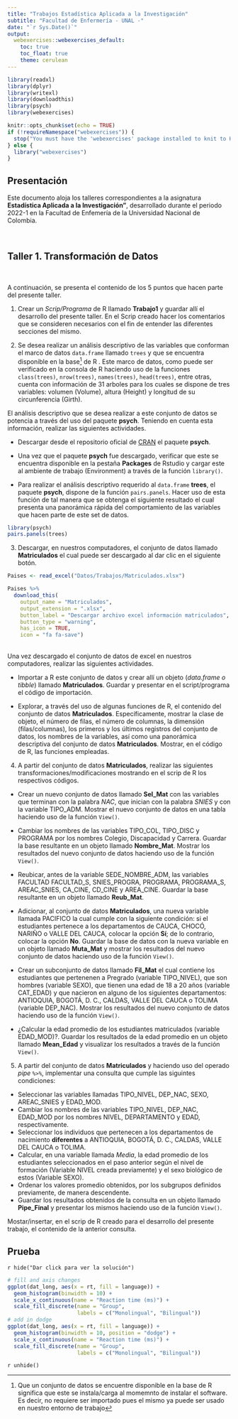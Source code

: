 ```yaml
---
title: "Trabajos Estadística Aplicada a la Investigación"
subtitle: "Facultad de Enfermería - UNAL -"
date: "`r Sys.Date()`"
output: 
  webexercises::webexercises_default:
    toc: true
    toc_float: true
    theme: cerulean
---
```


```r

library(readxl)
library(dplyr)
library(writexl)
library(downloadthis)
library(psych)
library(webexercises)
```

```r
knitr::opts_chunk$set(echo = TRUE)
if (!requireNamespace("webexercises")) {
  stop("You must have the 'webexercises' package installed to knit to HTML.\n   install.packages(\"webexercises\")")
} else {
  library("webexercises")
}
```

## Presentación

Este documento aloja los talleres correspondientes a la asignatura **Estadística Aplicada a la Investigación"**, desarrollado durante el periodo 2022-1 en la Facultad de Enfemería de la Universidad Nacional de Colombia.

<br>

## Taller 1. Transformación de Datos

<br>

A continuación, se presenta el contenido de los 5 puntos que hacen parte del presente taller.


1. Crear un *Scrip/Programa* de R llamado **Trabajo1** y guardar allí el desarrollo del presente taller. En el Scrip creado hacer los comentarios que se consideren necesarios con el fin de entender las diferentes secciones del mismo.


2. Se desea realizar un análisis descriptivo de las variables que conforman el marco de datos `data.frame` llamado `trees` y que se encuentra disponible en la base^[Que un conjunto de datos se encuentre disponible en la base de R significa que este se instala/carga al momemnto de instalar el software. Es decir, no requiere ser importado pues el mismo ya puede ser usado en nuestro entorno de trabajo] de R . Este marco de datos, como puede ser verificado en la consola de R haciendo uso de la funciones `class(trees)`, `nrow(trees)`, `names(trees)`, `head(trees)`, entre otras, cuenta con información de 31 arboles para los cuales se dispone de tres variables: volumen (Volume), altura (Height) y longitud de su circunferencia (Girth). 

El análisis descriptivo que se desea realizar a este conjunto de datos se potencia a través del uso del paquete **psych**. Teniendo en cuenta esta información, realizar las siguientes actividades.

+ Descargar desde el repositorio oficial de [CRAN](https://cran.r-project.org/) el paquete **psych**. 

+ Una vez que el paquete **psych** fue descargado, verificar que este se encuentra disponible en la pestaña **Packages** de Rstudio y cargar este al ambiente de trabajo (Environment) a través de la función `library()`.

+ Para realizar el análisis descriptivo requerido al `data.frame` **trees**, el paquete **psych**, dispone de la función `pairs.panels`. Hacer uso de esta función de tal manera que se obtenga el siguiente resultado el cual presenta una panorámica rápida del comportamiento de las variables que hacen parte de este set de datos.

```r
library(psych)
pairs.panels(trees)
```

3. Descargar, en nuestros computadores, el conjunto de datos llamado **Matriculados** el cual puede ser descargado al dar clic en el siguiente botón.

```r
Paises <- read_excel("Datos/Trabajos/Matriculados.xlsx")

Paises %>%
  download_this(
    output_name = "Matriculados",
    output_extension = ".xlsx",
    button_label = "Descargar archivo excel información matriculados",
    button_type = "warning",
    has_icon = TRUE,
    icon = "fa fa-save")
```
<br>
Una vez descargado el conjunto de datos de excel en nuestros computadores, realizar las siguientes actividades.

+ Importar a R este conjunto de datos y crear allí un objeto (*data.frame o tibble*) llamado **Matriculados**. Guardar y presentar en el script/programa el código de importación.

+ Explorar, a través del uso de algunas funciones de R, el contenido del conjunto de datos **Matriculados**. Específicamente, mostrar la clase de objeto, el número de filas, el número de columnas, la dimensión (filas/columnas), los primeros y los últimos registros del conjunto de datos, los nombres de la variables, así como una panorámica descriptiva del conjunto de datos **Matriculados**. Mostrar, en el código de R, las funciones empleadas.

4. A partir del conjunto de datos **Matriculados**, realizar las siguientes transformaciones/modificaciones mostrando en el scrip de R los respectivos códigos.

+ Crear un nuevo conjunto de datos llamado **Sel_Mat** con las variables que terminan con la palabra *NAC*, que inician con la palabra *SNIES* y con la variable TIPO_ADM. Mostrar el nuevo conjunto de datos en una tabla haciendo uso de la función `View()`.

+ Cambiar los nombres de las variables TIPO_COL, TIPO_DISC y PROGRAMA por los nombres Colegio, Discapacidad y Carrera. Guardar la base resultante en un objeto llamado **Nombre_Mat**. Mostrar los resultados del nuevo conjunto de datos haciendo uso de la función `View()`.

+ Reubicar, antes de la variable SEDE_NOMBRE_ADM, las variables FACULTAD	FACULTAD_S, SNIES_PROGRA, PROGRAMA, PROGRAMA_S, AREAC_SNIES, CA_CINE, CD_CINE	 y AREA_CINE. Guardar la base resultante en un objeto llamado **Reub_Mat**.

+ Adicionar, al conjunto de datos **Matriculados**, una nueva variable llamada PACIFICO la cual cumple con la siguiente condición: si el estudiantes pertenece a los departamentos de CAUCA, CHOCÓ, NARIÑO o VALLE DEL CAUCA, colocar la opción **Sí**; de lo contrario, colocar la opción **No**. Guardar la base de datos con la nueva variable en un objeto llamado **Muta_Mat** y mostrar los resultados del nuevo conjunto de datos haciendo uso de la función `View()`.

+ Crear un subconjunto de datos llamado **Fil_Mat** el cual contiene los estudiantes que pertenenen a Pregrado (variable TIPO_NIVEL), que son hombres (variable SEXO), que tienen una edad de 18 a 20 años (variable CAT_EDAD) y que nacieron en alguno de los siguientes departamentos: ANTIOQUIA, BOGOTÁ, D. C., CALDAS, VALLE DEL CAUCA o TOLIMA (variable DEP_NAC). Mostrar los resultados del nuevo conjunto de datos haciendo uso de la función `View()`.

+ ¿Calcular la edad promedio de los estudiantes matriculados (variable EDAD_MOD)?. Guardar los resultados de la edad promedio en un objeto llamado **Mean_Edad** y visualizar los resultados a través de la función `View()`.

5. A partir del conjunto de datos **Matriculados** y haciendo uso del operado *pipe* ` %>% `, implementar una consulta que cumple las siguintes condiciones:

* Seleccionar las variables llamadas TIPO_NIVEL, DEP_NAC, SEXO, AREAC_SNIES y EDAD_MOD.
* Cambiar los nombres de las variables TIPO_NIVEL, DEP_NAC, EDAD_MOD por los nombres NIVEL, DEPARTAMENTO y EDAD, respectivamente.
* Seleccionar los individuos que pertenecen a los departamentos de nacimiento **diferentes** a ANTIOQUIA, BOGOTÁ, D. C., CALDAS, VALLE DEL CAUCA o TOLIMA.
* Calcular, en una variable llamada *Media*, la edad promedio de los estudiantes seleccionados en el paso anterior según el nivel de formación (Variable NIVEL creada previamente) y el sexo biológico de estos (Variable SEXO).
* Ordenar los valores promedio obtenidos, por los subgrupos definidos previamente, de manera descendente.
* Guardar los resultados obtenidos de la consulta en un objeto llamado **Pipe_Final** y presentar los mismos haciendo uso de la función `View()`.

Mostar/insertar, en el scrip de R creado para el desarrollo del presente trabajo, el contenido de la anterior consulta.

## Prueba

`r hide("Dar click para ver la solución")`

```r
# fill and axis changes
ggplot(dat_long, aes(x = rt, fill = language)) +
  geom_histogram(binwidth = 10) +
  scale_x_continuous(name = "Reaction time (ms)") +
  scale_fill_discrete(name = "Group",
                      labels = c("Monolingual", "Bilingual"))
# add in dodge
ggplot(dat_long, aes(x = rt, fill = language)) +
  geom_histogram(binwidth = 10, position = "dodge") +
  scale_x_continuous(name = "Reaction time (ms)") +
  scale_fill_discrete(name = "Group",
                      labels = c("Monolingual", "Bilingual"))
```


`r unhide()`
